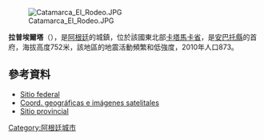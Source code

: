 [[Image:Catamarca_El_Rodeo.JPG|right]]

'''拉普埃爾塔'''（{{lang-es|La Puerta}}），是[[阿根廷|阿根廷]]的城鎮，位於該國東北部[[卡塔馬卡省|卡塔馬卡省]]，是[[安巴托縣|安巴托縣]]的首府，海拔高度752米，該地區的地震活動頻繁和低強度，2010年人口873。

==參考資料==
* [http://www.mininterior.gov.ar/municipios/masinfo.php?municipio=CAT014&idName=municipios&idNameSubMenu=&idNameSubMenuDer=&idNameSubMenuDerNivel2=&idNameSubMenuDerPrincipal= Sitio federal] {{Wayback|url=http://www.mininterior.gov.ar/municipios/masinfo.php?municipio=CAT014&idName=municipios&idNameSubMenu=&idNameSubMenuDer=&idNameSubMenuDerNivel2=&idNameSubMenuDerPrincipal= |date=20160304053428 }}
* [http://www.fallingrain.com/world/AR/2/La_Puerta.html Coord. geográficas e imágenes satelitales] {{Wayback|url=http://www.fallingrain.com/world/AR/2/La_Puerta.html |date=20160304110533 }}
* [https://web.archive.org/web/20070228104722/http://www.catamarcaguia.com.ar/Turismo/Campings.php Sitio provincial]

{{Argentina-geo-stub}}
[[Category:阿根廷城市|Category:阿根廷城市]]